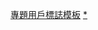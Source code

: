 {{Userbox
|border-c=#005C82
|border-s=2
|id-c=#0047AB
|id=[[File:Template-User WikiProject Rocket.png|40px]]
|info-c=#6495ED
|info-s=9
|info-fc= #fff
|info=这个用户是'''[[Wikipedia:火箭专题|<span style="color:white">火箭专题</span>]]'''的参与者。
}}<includeonly>[[Category:参与火箭专题的维基人|{{PAGENAME}}]]</includeonly><noinclude>
[[Category:專題用戶標誌模板|專題用戶標誌模板]]
[[Category:火箭模板|*]]

</noinclude>
